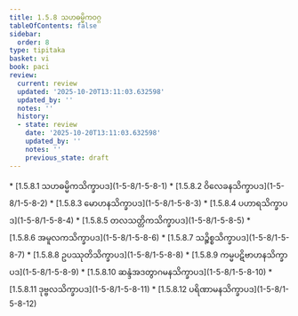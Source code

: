 ```yaml
---
title: 1.5.8 သဟဓမ္မိကဝဂ္ဂ
tableOfContents: false
sidebar:
  order: 8
type: tipitaka
basket: vi
book: paci
review:
  current: review
  updated: '2025-10-20T13:11:03.632598'
  updated_by: ''
  notes: ''
  history:
  - state: review
    date: '2025-10-20T13:11:03.632598'
    updated_by: ''
    notes: ''
    previous_state: draft
---
```



<DynamicBreadcrumb />


<ReviewStatus review={frontmatter.review} showDetails={true} />

<HypothesisAnnotation frontmatter={frontmatter} />



<TableOfContents book="paci" section="1.5.8">
* [1.5.8.1 သဟဓမ္မိကသိက္ခာပဒ](1-5-8/1-5-8-1)
* [1.5.8.2 ဝိလေခနသိက္ခာပဒ](1-5-8/1-5-8-2)
* [1.5.8.3 မောဟနသိက္ခာပဒ](1-5-8/1-5-8-3)
* [1.5.8.4 ပဟာရသိက္ခာပဒ](1-5-8/1-5-8-4)
* [1.5.8.5 တလသတ္တိကသိက္ခာပဒ](1-5-8/1-5-8-5)
* [1.5.8.6 အမူလကသိက္ခာပဒ](1-5-8/1-5-8-6)
* [1.5.8.7 သဉ္စိစ္စသိက္ခာပဒ](1-5-8/1-5-8-7)
* [1.5.8.8 ဥပဿုတိသိက္ခာပဒ](1-5-8/1-5-8-8)
* [1.5.8.9 ကမ္မပဋိဗာဟနသိက္ခာပဒ](1-5-8/1-5-8-9)
* [1.5.8.10 ဆန္ဒံအဒတွာဂမနသိက္ခာပဒ](1-5-8/1-5-8-10)
* [1.5.8.11 ဒုဗ္ဗလသိက္ခာပဒ](1-5-8/1-5-8-11)
* [1.5.8.12 ပရိဏာမနသိက္ခာပဒ](1-5-8/1-5-8-12)
</TableOfContents>